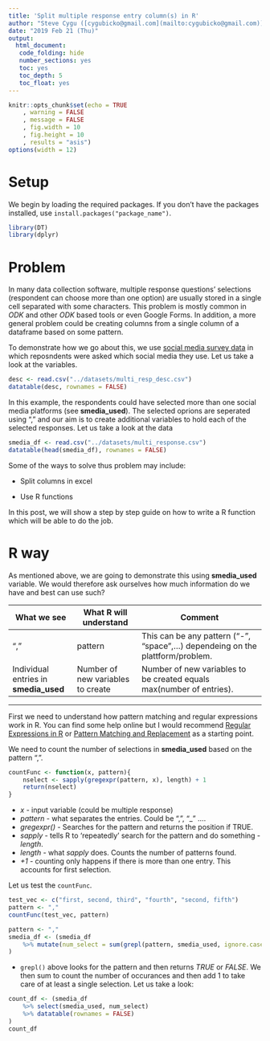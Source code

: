 ```yaml
---
title: 'Split multiple response entry column(s) in R'
author: "Steve Cygu ([cygubicko@gmail.com](mailto:cygubicko@gmail.com))"
date: "2019 Feb 21 (Thu)"
output:
  html_document:
   code_folding: hide
   number_sections: yes
   toc: yes
   toc_depth: 5
   toc_float: yes
---
```


```r
knitr::opts_chunk$set(echo = TRUE
	, warning = FALSE
	, message = FALSE
	, fig.width = 10
	, fig.height = 10
	, results = "asis")
options(width = 12)
```

# Setup

We begin by loading the required packages. If you don't have the packages installed, use `install.packages("package_name")`.

```r
library(DT)
library(dplyr)
```


# Problem

In many data collection software, multiple response questions' selections (respondent can choose more than one option) are usually stored in a single cell separated with some characters. This problem is mostly common in _ODK_ and other _ODK_ based tools or even Google Forms. In addition, a more general problem could be creating columns from a single column of a dataframe based on some pattern.

To demonstrate how we go about this, we use [social media survey data](https://github.com/CYGUBICKO/miscellaneous/tree/master/datasets) in which reposndents were asked which social media they use. Let us take a look at the variables.

```r
desc <- read.csv("../datasets/multi_resp_desc.csv")
datatable(desc, rownames = FALSE)
```

In this example, the respondents could have selected more than one social media platforms (see **smedia\_used**). The selected oprions are seperated using "," and our aim is to create additional variables to hold each of the selected responses. Let us take a look at the data

```r
smedia_df <- read.csv("../datasets/multi_response.csv")
datatable(head(smedia_df), rownames = FALSE)
```

Some of the ways to solve thus problem may include:

* Split columns in excel

* Use R functions

In this post, we will show a step by step guide on how to write a R function which will be able to do the job.


# R way

As mentioned above, we are going to demonstrate this using **smedia\_used** variable. We would therefore ask ourselves how much information do we have and best can use such?

|What we see | What R will understand | Comment |
|------- | ------- | -------------|
|","     | pattern | This can be any pattern ("-", "space",...) dependeing on the plattform/problem.| 
|Individual entries in **smedia\_used** | Number of new variables to create | Number of new variables to be created equals max(number of entries).|
----------------------------------------------------------------------
 

First we need to understand how pattern matching and regular expressions work in R. You can find some help online but I would recommend [Regular Expressions in R](https://rstudio-pubs-static.s3.amazonaws.com/74603_76cd14d5983f47408fdf0b323550b846.html) or [Pattern Matching and Replacement](http://astrostatistics.psu.edu/su07/R/html/base/html/grep.html) as a starting point.

We need to count the number of selections in **smedia\_used** based on the pattern ",".

```r
countFunc <- function(x, pattern){
	nselect <- sapply(gregexpr(pattern, x), length) + 1
	return(nselect)
}
```
* _x_ - input variable (could be multiple response)
* _pattern_ - what separates the entries. Could be ",", "_" ....
* _gregexpr()_ - Searches for the pattern and returns the position if TRUE.
* _sapply_ - tells R to 'repeatedly' search for the pattern and do something - _length_.
* _length_ - what _sapply_ does. Counts the number of patterns found.
* _+1_ - counting only happens if there is more than one entry. This accounts for first selection.

Let us test the `countFunc`.

```r
test_vec <- c("first, second, third", "fourth", "second, fifth")
pattern <- ","
countFunc(test_vec, pattern)
```

```r
pattern <- ","
smedia_df <- (smedia_df
	%>% mutate(num_select = sum(grepl(pattern, smedia_used, ignore.case = TRUE)) + 1)
)
```

* `grepl()` above looks for the pattern and then returns _TRUE_ or _FALSE_. We then sum to count the number of occurances and then add $1$ to take care of at least a single selection. Let us take a look:

```r
count_df <- (smedia_df
	%>% select(smedia_used, num_select)
	%>% datatable(rownames = FALSE)
)
count_df
```
